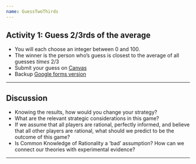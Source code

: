 ```yaml
---
name: GuessTwoThirds
---
```


## Activity 1: Guess 2/3rds of the average
::: {.incremental}
  - You will each choose an integer between 0 and 100. 
  - The winner is the person who's guess is closest to the [average of all guesses *times* 2/3]{.hii}
  - Submit your guess on [Canvas](https://canvas.uoregon.edu/courses/274671/quizzes/415674)
  - Backup [Google forms version](https://docs.google.com/forms/d/e/1FAIpQLSdJoCIYnrQSzEQA1m0BDLFB5_l0PBloLL558ZWc1PfhHvxs2Q/viewform?usp=sf_link)
:::


---

## Discussion

::: {.incremental}
  - Knowing the results, how would you change your strategy?
  - What are the relevant strategic considerations in this game?
  - If we assume that all players are rational, perfectly informed, and believe that all other players are rational,
  what should we predict to be the outcome of this game?
  - Is Common Knowledge of Rationality a 'bad' assumption? How can we connect our theories with experimental evidence?
:::

---
